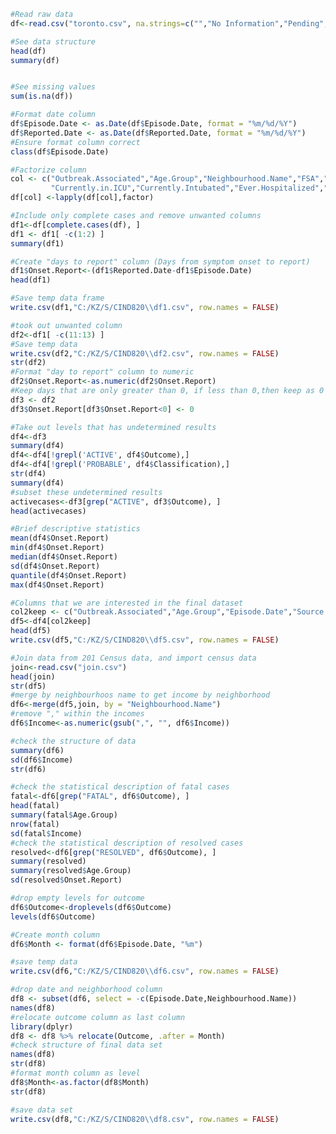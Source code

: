 
```{r}
#Read raw data
df<-read.csv("toronto.csv", na.strings=c("","No Information","Pending","UNKNOWN","NOT LISTED, PLEASE SPECIFY","OTHER"))
```

```{r}
#See data structure
head(df)
summary(df)
```
```{r}

```

```{r}

#See missing values
sum(is.na(df))
```

```{r}
#Format date column
df$Episode.Date <- as.Date(df$Episode.Date, format = "%m/%d/%Y")
df$Reported.Date <- as.Date(df$Reported.Date, format = "%m/%d/%Y")
#Ensure format column correct
class(df$Episode.Date)
```


```{r}
#Factorize column
col <- c("Outbreak.Associated","Age.Group","Neighbourhood.Name","FSA","Source.of.Infection","Classification","Client.Gender", "Outcome","Currently.Hospitalized",
         "Currently.in.ICU","Currently.Intubated","Ever.Hospitalized","Ever.in.ICU","Ever.Intubated")
df[col] <-lapply(df[col],factor)
```


```{r}

#Include only complete cases and remove unwanted columns
df1<-df[complete.cases(df), ]
df1 <- df1[ -c(1:2) ]
summary(df1)
```


```{r}
#Create "days to report" column (Days from symptom onset to report)
df1$Onset.Report<-(df1$Reported.Date-df1$Episode.Date)
head(df1)
```


```{r}
#Save temp data frame
write.csv(df1,"C:/KZ/S/CIND820\\df1.csv", row.names = FALSE)


```

```{r}

#took out unwanted column
df2<-df1[ -c(11:13) ]
#Save temp data
write.csv(df2,"C:/KZ/S/CIND820\\df2.csv", row.names = FALSE)
str(df2)
#Format "day to report" column to numeric
df2$Onset.Report<-as.numeric(df2$Onset.Report)
#Keep days that are only greater than 0, if less than 0,then keep as 0
df3 <- df2
df3$Onset.Report[df3$Onset.Report<0] <- 0
```

```{r}

#Take out levels that has undetermined results
df4<-df3
summary(df4)
df4<-df4[!grepl('ACTIVE', df4$Outcome),]
df4<-df4[!grepl('PROBABLE', df4$Classification),]
str(df4)
summary(df4)
#subset these undetermined results
activecases<-df3[grep("ACTIVE", df3$Outcome), ]
head(activecases)

```

```{r}
#Brief descriptive statistics
mean(df4$Onset.Report)
min(df4$Onset.Report)
median(df4$Onset.Report)
sd(df4$Onset.Report)
quantile(df4$Onset.Report)
max(df4$Onset.Report)
```


```{r}
#Columns that we are interested in the final dataset
col2keep <- c("Outbreak.Associated","Age.Group","Episode.Date","Source.of.Infection","Client.Gender","Neighbourhood.Name","Ever.Hospitalized","Ever.in.ICU","Ever.Intubated","Onset.Report","Outcome")
df5<-df4[col2keep]
head(df5)
write.csv(df5,"C:/KZ/S/CIND820\\df5.csv", row.names = FALSE)
```


```{r}
#Join data from 201 Census data, and import census data
join<-read.csv("join.csv")
head(join)
str(df5)
#merge by neighbourhoos name to get income by neighborhood
df6<-merge(df5,join, by = "Neighbourhood.Name")
#remove "," within the incomes
df6$Income<-as.numeric(gsub(",", "", df6$Income))
```


```{r}
#check the structure of data
summary(df6)
sd(df6$Income)
str(df6)
```


```{r}
#check the statistical description of fatal cases
fatal<-df6[grep("FATAL", df6$Outcome), ]
head(fatal)
summary(fatal$Age.Group)
nrow(fatal)
sd(fatal$Income)
#check the statistical description of resolved cases
resolved<-df6[grep("RESOLVED", df6$Outcome), ]
summary(resolved)
summary(resolved$Age.Group)
sd(resolved$Onset.Report)
```


```{r}
#drop empty levels for outcome
df6$Outcome<-droplevels(df6$Outcome)
levels(df6$Outcome)
```


```{r}
#Create month column 
df6$Month <- format(df6$Episode.Date, "%m")
```


```{r}
#save temp data
write.csv(df6,"C:/KZ/S/CIND820\\df6.csv", row.names = FALSE)
```


```{r}
#drop date and neighborhood column
df8 <- subset(df6, select = -c(Episode.Date,Neighbourhood.Name))
names(df8)
#relocate outcome column as last column
library(dplyr)
df8 <- df8 %>% relocate(Outcome, .after = Month)
#check structure of final data set
names(df8)
str(df8)
#format month column as level
df8$Month<-as.factor(df8$Month)
str(df8)
```

```{r}
#save data set
write.csv(df8,"C:/KZ/S/CIND820\\df8.csv", row.names = FALSE)
```




        